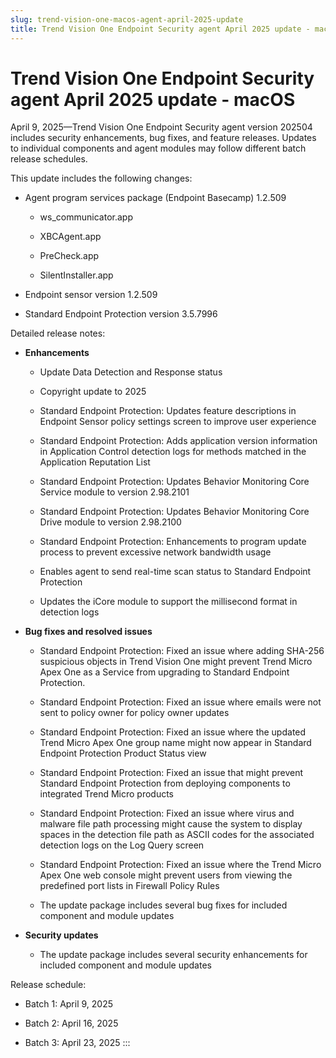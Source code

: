 ```yaml
---
slug: trend-vision-one-macos-agent-april-2025-update
title: Trend Vision One Endpoint Security agent April 2025 update - macOS
---
```

# Trend Vision One Endpoint Security agent April 2025 update - macOS

April 9, 2025—Trend Vision One Endpoint Security agent version 202504 includes security enhancements, bug fixes, and feature releases. Updates to individual components and agent modules may follow different batch release schedules.

This update includes the following changes:

- Agent program services package (Endpoint Basecamp) 1.2.509

  - ws_communicator.app

  - XBCAgent.app

  - PreCheck.app

  - SilentInstaller.app

- Endpoint sensor version 1.2.509

- Standard Endpoint Protection version 3.5.7996

Detailed release notes:

- **Enhancements**

  - Update Data Detection and Response status

  - Copyright update to 2025

  - Standard Endpoint Protection: Updates feature descriptions in Endpoint Sensor policy settings screen to improve user experience

  - Standard Endpoint Protection: Adds application version information in Application Control detection logs for methods matched in the Application Reputation List

  - Standard Endpoint Protection: Updates Behavior Monitoring Core Service module to version 2.98.2101

  - Standard Endpoint Protection: Updates Behavior Monitoring Core Drive module to version 2.98.2100

  - Standard Endpoint Protection: Enhancements to program update process to prevent excessive network bandwidth usage

  - Enables agent to send real-time scan status to Standard Endpoint Protection

  - Updates the iCore module to support the millisecond format in detection logs

- **Bug fixes and resolved issues**

  - Standard Endpoint Protection: Fixed an issue where adding SHA-256 suspicious objects in Trend Vision One might prevent Trend Micro Apex One as a Service from upgrading to Standard Endpoint Protection.

  - Standard Endpoint Protection: Fixed an issue where emails were not sent to policy owner for policy owner updates

  - Standard Endpoint Protection: Fixed an issue where the updated Trend Micro Apex One group name might now appear in Standard Endpoint Protection Product Status view

  - Standard Endpoint Protection: Fixed an issue that might prevent Standard Endpoint Protection from deploying components to integrated Trend Micro products

  - Standard Endpoint Protection: Fixed an issue where virus and malware file path processing might cause the system to display spaces in the detection file path as ASCII codes for the associated detection logs on the Log Query screen

  - Standard Endpoint Protection: Fixed an issue where the Trend Micro Apex One web console might prevent users from viewing the predefined port lists in Firewall Policy Rules

  - The update package includes several bug fixes for included component and module updates

- **Security updates**

  - The update package includes several security enhancements for included component and module updates

Release schedule:

- Batch 1: April 9, 2025

- Batch 2: April 16, 2025

- Batch 3: April 23, 2025
:::
